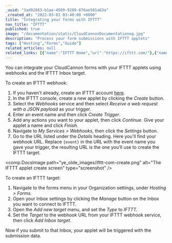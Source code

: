 ```yaml
---
_uuid: "3ad92883-b1ae-4509-9289-876ae501a63a"
_created_at: "2022-03-01 03:40:08 +0000"
title: "Integrating your forms with IFTTT"
nav_title: "IFTTT"
published: true
image: "/documentation/static/CloudCannonDocumentationog.jpg"
description: "Process your form submissions with IFTTT applets"
tags: ["Hosting","Forms","Guide"]
related_articles: null
related_links: [{"name":"IFTTT Home","url":"https://ifttt.com/"},{"name":"IFTTT Documentation","url":"https://ifttt.com/docs"}]
---
```


You can integrate your CloudCannon forms with your IFTTT applets using webhooks and the IFTTT Inbox target.

To create an IFTTT webhook:

1. If you haven't already, create an IFTTT account [here](https://ifttt.com/join).
2. In the IFTTT console, create a new applet by clicking the *Create* button.
3. Select the *Webhooks* service and then select *Receive a web request with a JSON payload* as your trigger.
4. Enter an event name and then click *Create Trigger*.
5. Add any actions you want to your applet, then click *Continue*. Give your applet a name and click *Finish.*
6. Navigate to *My Services &gt; Webhooks*, then click the *Settings* button.
7. Go to the URL listed under the *Details* heading. Here you'll find your webhook URL. Replace `{event}` in the URL with the event name you gave your trigger, the resulting URL is the one you'll use to create the IFTTT target.

<comp.DocsImage path="ye_olde_images/ifttt-com-create.png" alt="The IFTTT applet create screen" type="screenshot" />

To create an IFTTT target:

1. Navigate to the forms menu in your Organization settings, under *Hosting &gt; Forms.*
2. Open your Inbox settings by clicking the *Manage* button on the Inbox you want to connect to IFTTT.
3. Open the *Add new target* menu, and set the *Type* to *IFTTT.*
4. Set the *Target* to the webhook URL from your IFTTT webhook service, then click *Add Inbox target*.

Now if you submit to that Inbox, your applet will be triggered with the submission data.
